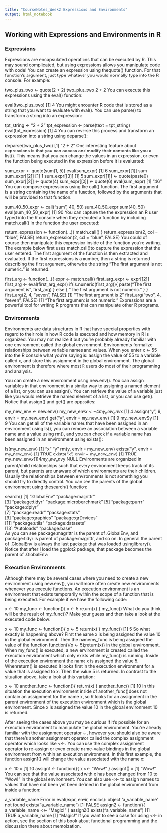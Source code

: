 ```yaml
---
title: "CourseNotes_Week2 Expressions and Environments"
output: html_notebook
---
```



## Working with Expressions and Environments in R


### Expressions

Expressions are encapsulated operations that can be executed by R. This may sound complicated, but using expressions allows you manipulate code with code! You can create an expression using thequote() function. For that function’s argument, just type whatever you would normally type into the R console. For example:


two_plus_two <- quote(2 + 2)
two_plus_two
2 + 2
You can execute this expressions using the eval() function:


eval(two_plus_two)
[1] 4
You might encounter R code that is stored as a string that you want to evaluate with eval(). You can use parse() to transform a string into an expression:



tpt_string <- "2 + 2"
tpt_expression <- parse(text = tpt_string)
eval(tpt_expression)
[1] 4
You can reverse this process and transform an expression into a string using deparse():


deparse(two_plus_two)
[1] "2 + 2"
One interesting feature about expressions is that you can access and modify their contents like you a list(). This means that you can change the values in an expression, or even the function being executed in the expression before it is evaluated:


sum_expr <- quote(sum(1, 5))
eval(sum_expr)
[1] 6
sum_expr[[1]]
sum
sum_expr[[2]]
[1] 1
sum_expr[[3]]
[1] 5
sum_expr[[1]] <- quote(paste0)
sum_expr[[2]] <- quote(4)
sum_expr[[3]] <- quote(6)
eval(sum_expr)
[1] "46"
You can compose expressions using the call() function. The first argument is a string containing the name of a function, followed by the arguments that will be provided to that function.


sum_40_50_expr <- call("sum", 40, 50)
sum_40_50_expr
sum(40, 50)
eval(sum_40_50_expr)
[1] 90
You can capture the the expression an R user typed into the R console when they executed a function by including match.call() in the function the user executed:

return_expression <- function(...){
  match.call()
}
return_expression(2, col = "blue", FALSE)
return_expression(2, col = "blue", FALSE)
You could of course then manipulate this expression inside of the function you’re writing. The example below first uses match.call()to capture the expression that the user entered. The first argument of the function is then extracted and evaluated. If the first expressions is a number, then a string is returned describing the first argument, otherwise the string "The first argument is not numeric." is returned.


first_arg <- function(...){
  expr <- match.call()
  first_arg_expr <- expr[[2]]
  first_arg <- eval(first_arg_expr)
  if(is.numeric(first_arg)){
    paste("The first argument is", first_arg)
  } else {
    "The first argument is not numeric."
  }
}
first_arg(2, 4, "seven", FALSE)
[1] "The first argument is 2"
first_arg("two", 4, "seven", FALSE)
[1] "The first argument is not numeric."
Expressions are a powerful tool for writing R programs that can manipulate other R programs.



### Environments

Environments are data structures in R that have special properties with regard to their role in how R code is executed and how memory in R is organized. You may not realize it but you’re probably already familiar with one environment called the global environment. Environments formalize relationships between variable names and values. When you enter x <- 55 into the R console what you’re saying is: assign the value of 55 to a variable called x, and store this assignment in the global environment. The global environment is therefore where most R users do most of their programming and analysis.

You can create a new environment using new.env(). You can assign variables in that environment in a similar way to assigning a named element of a list, or you can use assign(). You can retrieve the value of a variable just like you would retrieve the named element of a list, or you can use get(). Notice that assign() and get() are opposites:


my_new_env <- new.env()
my_new_env$x <- 4
my_new_env$x
[1] 4
assign("y", 9, envir = my_new_env)
get("y", envir = my_new_env)
[1] 9
my_new_env$y
[1] 9
You can get all of the variable names that have been assigned in an environment using ls(), you can remove an association between a variable name and a value using rm(), and you can check if a variable name has been assigned in an environment using exists():


ls(my_new_env)
[1] "x" "y"
rm(y, envir = my_new_env)
exists("y", envir = my_new_env)
[1] TRUE
exists("x", envir = my_new_env)
[1] TRUE
my_new_env$x
[1] 4
my_new_env$y
NULL
Environments are organized in parent/child relationships such that every environment keeps track of its parent, but parents are unaware of which environments are their children. Usually the relationships between environments is not something you should try to directly control. You can see the parents of the global environment using thesearch() function:


search()
 [1] ".GlobalEnv"             "package:magrittr"      
 [3] "package:tidyr"          "package:microbenchmark"
 [5] "package:purrr"          "package:dplyr"         
 [7] "package:readr"          "package:stats"         
 [9] "package:graphics"       "package:grDevices"     
[11] "package:utils"          "package:datasets"      
[13] "Autoloads"              "package:base"          
As you can see package:magrittr is the parent of .GlobalEnv, and package:tidyr is parent of package:magrittr, and so on. In general the parent of .GlobalEnv is always the last package that was loaded usinglibrary(). Notice that after I load the ggplot2 package, that package becomes the parent of .GlobalEnv:


### Execution Environments

Although there may be several cases where you need to create a new environment using new.env(), you will more often create new environments whenever you execute functions. An execution environment is an environment that exists temporarily within the scope of a function that is being executed. For example if we have the following code:


x <- 10
my_func <- function(){
  x <- 5
  return(x)
}
my_func()
What do you think will be the result of my_func()? Make your guess and then take a look at the executed code below:


x <- 10
my_func <- function(){
  x <- 5
  return(x)
}
my_func()
[1] 5
So what exactly is happening above? First the name x is being assigned the value 10 in the global environment. Then the namemy_func is being assigned the value of the function function(){x <- 5};return(x)} in the global environment. When my_func() is executed, a new environment is created called the execution environment which only exists while my_func() is running. Inside of the execution environment the name x is assigned the value 5. Whenreturn() is executed it looks first in the execution environment for a value that is assigned to x. Then the value 5 is returned. In contrast to the situation above, take a look at this variation:


x <- 10
another_func <- function(){
  return(x)
}
another_func()
[1] 10
In this situation the execution environment inside of another_func()does not contain an assignment for the name x, so R looks for an assignment in the parent environment of the execution environment which is the global environment. Since x is assigned the value 10 in the global environment 10 is returned.

After seeing the cases above you may be curious if it’s possible for an execution environment to manipulate the global environment. You’re already familiar with the assignment operator <-, however you should also be aware that there’s another assignment operator called the complex assignment operator which looks like <<-. You can use the complex assignment operator to re-assign or even create name-value bindings in the global environment from within an execution environment. In this first example, the function assign1() will change the value associated with the name x:



x <- 10
x
[1] 10
assign1 <- function(){
  x <<- "Wow!"
}
assign1()
x
[1] "Wow!"
You can see that the value associated with x has been changed from 10 to "Wow!" in the global environment. You can also use <<- to assign names to values that have not been yet been defined in the global environment from inside a function:




a_variable_name
Error in eval(expr, envir, enclos): object 'a_variable_name' not found
exists("a_variable_name")
[1] FALSE
assign2 <- function(){
  a_variable_name <<- "Magic!"
}
assign2()
exists("a_variable_name")
[1] TRUE
a_variable_name
[1] "Magic!"
If you want to see a case for using <<- in action, see the section of this book about functional programming and the discussion there about memoization.

